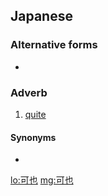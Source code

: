 ==Japanese==
{{ja-kanjitab}}

===Alternative forms===
* {{l|ja|可成}} {{qualifier|archaic/rare}}

===Adverb===
{{ja-pos|adverb|かなり}}

# [[quite]]

====Synonyms====
*{{ja-r|結構|けっこう|quite}}
[[lo:可也]]
[[mg:可也]]
